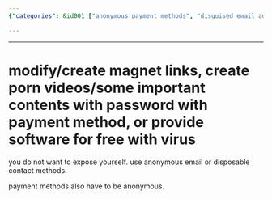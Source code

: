 ```yaml
---
{"categories": &id001 ["anonymous payment methods", "disguised email addresses", "magnet links", "password-protected content", "viruses"], "category": "Online Security and Privacy", "date": "2022-11-28 19:15:29", "description": "This article delves into the creation of anonymous payment methods and the usage of masked email addresses for activities such as generating magnet links, producing password-protected adult content or software with viruses. It offers insights into techniques to protect privacy and carry out potentially sensitive transactions.", "tags": *id001, "title": "Mastering Anonymous Payment Methods And Disguised Email Addresses"}

---
```


------

# modify/create magnet links, create porn videos/some important contents with password with payment method, or provide software for free with virus

you do not want to expose yourself. use anonymous email or disposable contact methods.

payment methods also have to be anonymous.

